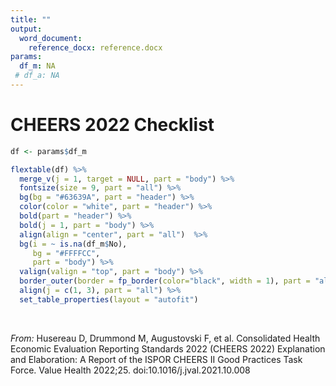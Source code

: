 ```yaml
---
title: ""
output: 
  word_document:
    reference_docx: reference.docx
params:
  df_m: NA
 # df_a: NA
---
```


# CHEERS 2022 Checklist

``` r

df <- params$df_m

flextable(df) %>%
  merge_v(j = 1, target = NULL, part = "body") %>%
  fontsize(size = 9, part = "all") %>%
  bg(bg = "#63639A", part = "header") %>%
  color(color = "white", part = "header") %>%
  bold(part = "header") %>%
  bold(j = 1, part = "body") %>%
  align(align = "center", part = "all")  %>%
  bg(i = ~ is.na(df_m$No),
     bg = "#FFFFCC",
     part = "body") %>%
  valign(valign = "top", part = "body") %>%
  border_outer(border = fp_border(color="black", width = 1), part = "all") %>%
  align(j = c(1, 3), part = "all") %>%
  set_table_properties(layout = "autofit")

```

&nbsp;

_From:_  Husereau D, Drummond M, Augustovski F, et al. Consolidated Health Economic Evaluation Reporting Standards 2022 (CHEERS 2022) Explanation and Elaboration: A Report of the ISPOR CHEERS II Good Practices Task Force. Value Health 2022;25. doi:10.1016/j.jval.2021.10.008
